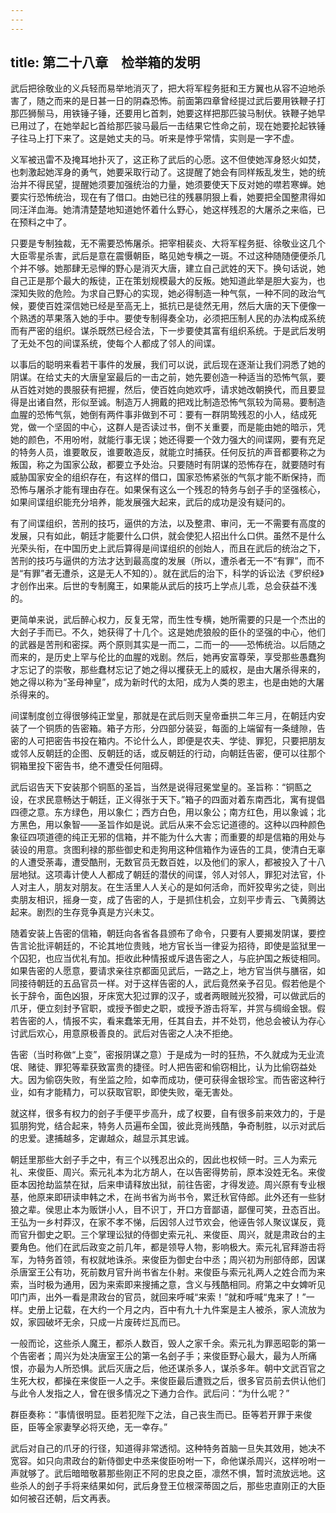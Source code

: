 ```yaml
---
---
---
```

title: 第二十八章　检举箱的发明
---




武后把徐敬业的义兵轻而易举地消灭了，把大将军程务挺和王方翼也从容不迫地杀害了，随之而来的是日甚一日的阴森恐怖。前面第四章曾经提过武后要用铁鞭子打那匹狮鬃马，用铁锤子锤，还要用匕首刺，她要这样把那匹骏马制伏。铁鞭子她早已用过了，在她举起匕首给那匹骏马最后一击结果它性命之前，现在她要抡起铁锤子往马上打下来了。这是她丈夫的马。听来是悖乎常情，实则是一字不虚。

义军被迅雷不及掩耳地扑灭了，这正称了武后的心愿。这不但使她浑身怒火如焚，也刺激起她浑身的勇气，她要采取行动了。这提醒了她会有同样叛乱发生，她的统治并不得民望，提醒她须要加强统治的力量，她须要使天下反对她的噤若寒蝉。她要实行恐怖统治，现在有了借口。由她已往的残暴阴狠上看，她要把全国整肃得如同汪洋血海。她清清楚楚地知道她怀着什么野心，她这样残忍的大屠杀之来临，已在预料之中了。

只要是专制独裁，无不需要恐怖屠杀。把宰相裴炎、大将军程务挺、徐敬业这几个大臣零星杀害，武后是意在震慑朝臣，略见她专横之一斑。不过这种随随便便杀几个并不够。她那肆无忌惮的野心是消灭大唐，建立自己武姓的天下。换句话说，她自己正是那个最大的叛徒，正在策划规模最大的反叛。她知道此举是胆大妄为，也深知失败的危险。为求自己野心的实现，她必得制造一种气氛，一种不同的政治气候，要使百姓深信她已经是至高无上，抵抗已是徒然无用，然后大唐的天下便像一个熟透的苹果落入她的手中。要使专制得奏全功，必须把压制人民的办法构成系统而有严密的组织。谋杀既然已经合法，下一步要使其富有组织系统。于是武后发明了无处不包的间谍系统，使每个人都成了邻人的间谍。

以事后的聪明来看若干事件的发展，我们可以说，武后现在逐渐让我们洞悉了她的阴谋。在给丈夫的大唐皇室最后的一击之前，她先要创造一种适当的恐怖气氛，要从百姓对她的畏服获有把握，然后，使百姓向她欢呼，请求她改朝换代，而且要显得是出诸自然，形似至诚。制造万人拥戴的把戏比制造恐怖气氛较为简易。要制造血腥的恐怖气氛，她倒有两件事非做到不可：要有一群阴鸷残忍的小人，结成死党，做一个坚固的中心，这群人是否读过书，倒不关重要，而是能由她的暗示，凭她的颜色，不用吩咐，就能行事无误；她还得要一个效力强大的间谍网，要有充足的特务人员，谁要敢反，谁要敢造反，就能立时捕获。任何反抗的声音都要称之为叛国，称之为国家公敌，都要立予处治。只要随时有阴谋的恐怖存在，就要随时有威胁国家安全的组织存在，有这样的借口，国家恐怖紧张的气氛才能不断保持，而恐怖与屠杀才能有理由存在。如果保有这么一个残忍的特务与刽子手的坚强核心，如果间谍组织能充分培养，能发展强大起来，武后的成功是没有疑问的。

有了间谍组织，苦刑的技巧，逼供的方法，以及整肃、审问，无一不需要有高度的发展，只有如此，朝廷才能要什么口供，就会使犯人招出什么口供。虽然不是什么光荣头衔，在中国历史上武后算得是间谍组织的创始人，而且在武后的统治之下，苦刑的技巧与逼供的方法才达到最高度的发展（所以，遭杀者无一不“有罪”，而不是“有罪”者无遭杀，这是无人不知的）。就在武后的治下，科学的诉讼法《罗织经》才创作出来。后世的专制魔王，如果能从武后的技巧上学点儿乖，总会获益不浅的。

更简单来说，武后醉心权力，反复无常，而生性专横，她所需要的只是一个杰出的大刽子手而已。不久，她获得了十几个。这是她虎狼般的臣仆的坚强的中心，他们的武器是苦刑和密探。两个原则其实是一而二，二而一的——恐怖统治。以后随之而来的，是历史上罕与伦比的血腥的戏剧。然后，她再安富尊荣，享受那些愚蠢狗才忘记了的崇敬，那些蠢材忘记了她之得以攫获无上的威权，是由大屠杀得来的，她之得以称为“圣母神皇”，成为新时代的太阳，成为人类的恩主，也是由她的大屠杀得来的。

间谍制度创立得很够纯正堂皇，那就是在武后则天皇帝垂拱二年三月，在朝廷内安装了一个铜质的告密箱。箱子方形，分四部分装妥，每面的上端留有一条缝隙，告密的人可把密告书投在箱内。不论什么人，即便是农夫、学徒、罪犯，只要把朋友或邻人反朝廷的企图、反朝廷的话，或反朝廷的行动，向朝廷告密，便可以往那个铜箱里投下密告书，绝不遭受任何阻碍。

武后诏告天下安装那个铜匦的圣旨，当然是说得冠冕堂皇的。圣旨称：“铜匦之设，在求民意畅达于朝廷，正义得张于天下。”箱子的四面对着东南西北，寓有提倡四德之意。东方绿色，用以象仁；西方白色，用以象公；南方红色，用以象诚；北方黑色，用以象智——圣旨作如是说。武后从来不会忘记道德的。这种以四种颜色象征四项道德的纯正无邪的信箱，并不能为什么大害；而重要的却是信箱的用处与装设的用意。贪图利禄的那些御史和走狗用这种信箱作为诬告的工具，使清白无辜的人遭受荼毒，遭受酷刑，无数官员无数百姓，以及他们的家人，都被投入了十八层地狱。这项毒计使人人都成了朝廷的潜伏的间谍，邻人对邻人，罪犯对法官，仆人对主人，朋友对朋友。在生活里人人关心的是如何活命，而奸狡卑劣之徒，则出卖朋友相识，摇身一变，成了告密的人，于是抓住机会，立刻平步青云、飞黄腾达起来。剧烈的生存竞争真是方兴未艾。

随着安装上告密的信箱，朝廷向各省各县颁布了命令，只要有人要揭发阴谋，要控告言论批评朝廷的，不论其地位贵贱，地方官长当一律妥为招待，即使是监狱里一个囚犯，也应当优礼有加。拒收此种情报或斥退告密之人，与庇护国之叛徒相同。如果告密的人愿意，要请求亲往京都面见武后，一路之上，地方官当供与膳宿，如同接待朝廷的五品官员一样。对于这样告密的人，武后竟然亲予召见。假若他是个长于辞令，面色凶狠，牙床宽大犯过罪的汉子，或者两眼贼光狡猾，可以做武后的爪牙，便立刻封予官职，或授予御史之职，或授予游击将军，并赏与绸缎金银。假若告密的人，情报不实，看来蠢笨无用，任其自去，并不处罚，他总会被认为存心讨武后欢心，用意原极善良的。武后对告密之人决不拒绝。

告密（当时称做“上变”，密报阴谋之意）于是成为一时的狂热，不久就成为无业流氓、赌徒、罪犯等辈获致富贵的捷径。时人把告密和偷窃相比，认为比偷窃益处大。因为偷窃失败，有坐监之险，如幸而成功，便可获得金银珍宝。而告密这种行业，如有才能精力，可以获取官职，即使失败，毫无害处。

就这样，很多有权力的刽子手便平步高升，成了权要，自有很多前来效力的，于是狐朋狗党，结合起来，特务人员遍布全国，彼此竞尚残酷，争奇制胜，以示对武后的忠爱。逮捕越多，定谳越众，越显示其忠诚。

朝廷里那些大刽子手之中，有三个以残忍出众的，因此也权倾一时。三人为索元礼、来俊臣、周兴。索元礼本为北方胡人，在以告密得势前，原本没姓无名。来俊臣本因抢劫监禁在狱，后来申请释放出狱，前往告密，才得发迹。周兴原有专业根基，他原来即研读申韩之术，在尚书省为尚书令，累迁秋官侍郎。此外还有一些豺狼之辈。侯思止本为贩饼小人，目不识丁，开口方音鄙语，鄙俚可笑，丑态百出。王弘为一乡村莽汉，在家不孝不悌，后因邻人过节欢会，他诬告邻人聚议谋反，竟而官升御史之职。三个掌理讼狱的侍御史索元礼、来俊臣、周兴，就是肃政台的主要角色。他们在武后政变之前几年，都是领导人物，影响极大。索元礼官拜游击将军，为特务首领，有权就地诛杀。来俊臣为御史台中丞；周兴初为刑部侍郎，因谋杀唐室王公有功，死前数月官升尚书省左仆射。来俊臣与索元礼两人之姓合而为来索，当时极为通用，因为来索即来搜捕之意，含义与残酷相同。府第之中女婢听见叩门声，出外一看是肃政台的官员，就回来呼喊“来索！”就和呼喊“鬼来了！”一样。史册上记载，在大约一个月之内，百中有九十九件案是主人被杀，家人流放为奴，家园破坏无余，只成一片废砖烂瓦而已。

一般而论，这些杀人魔王，都杀人数百，毁人之家千余。索元礼为罪恶昭彰的第一个告密者；周兴为处决唐室王公的第一名刽子手；来俊臣野心最大，最为人所痛恨，亦最为人所恐惧。武后灭唐之后，他还谋杀多人，谋杀多年。朝中文武百官之生死大权，都操在来俊臣一人之手。来俊臣最后遭戮之后，很多官员前去供认他们与此令人发指之人，曾在很多情况之下通力合作。武后问：“为什么呢？”

群臣奏称：“事情很明显。臣若犯陛下之法，自己丧生而已。臣等若开罪于来俊臣，臣等全家妻孥必将灭绝，无一幸存。”

武后对自己的爪牙的行径，知道得非常透彻。这种特务首脑一旦失其效用，她决不宽容。如只向肃政台的新侍御史中丞来俊臣吩咐一下，命他谋杀周兴，这样吩咐一声就够了。武后暗暗敬慕那些刚正不阿的忠良之臣，凛然不惧，暂时流放远地。这些杀人的刽子手将来结果如何，武后身登王位根深蒂固之后，那些忠直刚正的大臣如何被召还朝，后文再表。